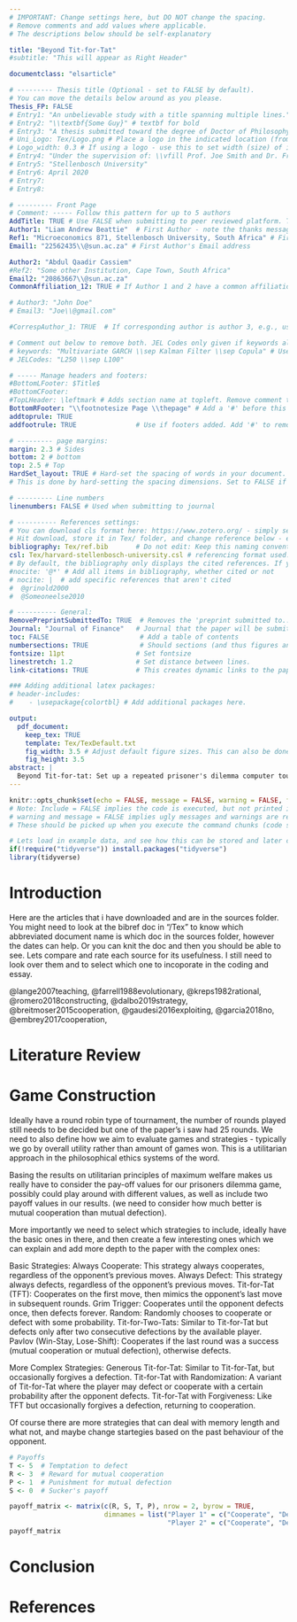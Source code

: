 ```yaml
---
# IMPORTANT: Change settings here, but DO NOT change the spacing.
# Remove comments and add values where applicable.
# The descriptions below should be self-explanatory

title: "Beyond Tit-for-Tat"
#subtitle: "This will appear as Right Header"

documentclass: "elsarticle"

# --------- Thesis title (Optional - set to FALSE by default).
# You can move the details below around as you please.
Thesis_FP: FALSE
# Entry1: "An unbelievable study with a title spanning multiple lines."
# Entry2: "\\textbf{Some Guy}" # textbf for bold
# Entry3: "A thesis submitted toward the degree of Doctor of Philosophy"
# Uni_Logo: Tex/Logo.png # Place a logo in the indicated location (from your root, e.g. defaults to ~/Tex/Logo.png) and uncomment this line. Leave uncommented for no image
# Logo_width: 0.3 # If using a logo - use this to set width (size) of image
# Entry4: "Under the supervision of: \\vfill Prof. Joe Smith and Dr. Frank Smith"
# Entry5: "Stellenbosch University"
# Entry6: April 2020
# Entry7:
# Entry8:

# --------- Front Page
# Comment: ----- Follow this pattern for up to 5 authors
AddTitle: TRUE # Use FALSE when submitting to peer reviewed platform. This will remove author names.
Author1: "Liam Andrew Beattie"  # First Author - note the thanks message displayed as an italic footnote of first page.
Ref1: "Microeconomics 871, Stellenbosch University, South Africa" # First Author's Affiliation
Email1: "22562435\\@sun.ac.za" # First Author's Email address

Author2: "Abdul Qaadir Cassiem"
#Ref2: "Some other Institution, Cape Town, South Africa"
Email2: "20863667\\@sun.ac.za"
CommonAffiliation_12: TRUE # If Author 1 and 2 have a common affiliation. Works with _13, _23, etc.

# Author3: "John Doe"
# Email3: "Joe\\@gmail.com"

#CorrespAuthor_1: TRUE  # If corresponding author is author 3, e.g., use CorrespAuthor_3: TRUE

# Comment out below to remove both. JEL Codes only given if keywords also given.
# keywords: "Multivariate GARCH \\sep Kalman Filter \\sep Copula" # Use \\sep to separate
# JELCodes: "L250 \\sep L100"

# ----- Manage headers and footers:
#BottomLFooter: $Title$
#BottomCFooter:
#TopLHeader: \leftmark # Adds section name at topleft. Remove comment to add it.
BottomRFooter: "\\footnotesize Page \\thepage" # Add a '#' before this line to remove footer.
addtoprule: TRUE
addfootrule: TRUE               # Use if footers added. Add '#' to remove line.

# --------- page margins:
margin: 2.3 # Sides
bottom: 2 # bottom
top: 2.5 # Top
HardSet_layout: TRUE # Hard-set the spacing of words in your document. This will stop LaTeX squashing text to fit on pages, e.g.
# This is done by hard-setting the spacing dimensions. Set to FALSE if you want LaTeX to optimize this for your paper.

# --------- Line numbers
linenumbers: FALSE # Used when submitting to journal

# ---------- References settings:
# You can download cls format here: https://www.zotero.org/ - simply search for your institution. You can also edit and save cls formats here: https://editor.citationstyles.org/about/
# Hit download, store it in Tex/ folder, and change reference below - easy.
bibliography: Tex/ref.bib       # Do not edit: Keep this naming convention and location.
csl: Tex/harvard-stellenbosch-university.csl # referencing format used.
# By default, the bibliography only displays the cited references. If you want to change this, you can comment out one of the following:
#nocite: '@*' # Add all items in bibliography, whether cited or not
# nocite: |  # add specific references that aren't cited
#  @grinold2000
#  @Someoneelse2010

# ---------- General:
RemovePreprintSubmittedTo: TRUE  # Removes the 'preprint submitted to...' at bottom of titlepage
Journal: "Journal of Finance"   # Journal that the paper will be submitting to, if RemovePreprintSubmittedTo is set to TRUE.
toc: FALSE                       # Add a table of contents
numbersections: TRUE             # Should sections (and thus figures and tables) be numbered?
fontsize: 11pt                  # Set fontsize
linestretch: 1.2                # Set distance between lines.
link-citations: TRUE            # This creates dynamic links to the papers in reference list.

### Adding additional latex packages:
# header-includes:
#    - \usepackage{colortbl} # Add additional packages here.

output:
  pdf_document:
    keep_tex: TRUE
    template: Tex/TexDefault.txt
    fig_width: 3.5 # Adjust default figure sizes. This can also be done in the chunks of the text.
    fig_height: 3.5
abstract: |
  Beyond Tit-for-tat: Set up a repeated prisoner's dilemma computer tournament, in which strategies compete against each other. Write a report on your findings.  
---
```


<!-- First: Set your default preferences for chunk options: -->

<!-- If you want a chunk's code to be printed, set echo = TRUE. message = FALSE stops R printing ugly package loading details in your final paper too. I also suggest setting warning = FALSE and checking for warnings in R, else you might find ugly warnings in your paper. -->

```r
knitr::opts_chunk$set(echo = FALSE, message = FALSE, warning = FALSE, fig.width = 6, fig.height = 5, fig.pos="H", fig.pos = 'H')
# Note: Include = FALSE implies the code is executed, but not printed in your pdf.
# warning and message = FALSE implies ugly messages and warnings are removed from your pdf.
# These should be picked up when you execute the command chunks (code sections below) in your rmd, not printed in your paper!

# Lets load in example data, and see how this can be stored and later called from your 'data' folder.
if(!require("tidyverse")) install.packages("tidyverse")
library(tidyverse)


```


<!-- ############################## -->
<!-- # Start Writing here: -->
<!-- ############################## -->

# Introduction \label{Introduction}


Here are the articles that i have downloaded and are in the sources folder. You might need to look at the bibref doc in "/Tex" to know which abbreviated document name is which doc in the sources folder, however the dates can help. Or you can knit the doc and then you should be able to see. Lets compare and rate each source for its usefulness. I still need to look over them and to select which one to incoporate in the coding and essay. 

@{lange2007teaching},
@{farrell1988evolutionary},
@{kreps1982rational},
@{romero2018constructing},
@{dalbo2019strategy},
@{breitmoser2015cooperation},
@{gaudesi2016exploiting},
@{garcia2018no},
@{embrey2017cooperation},




# Literature Review\label{litreview}


# Game Construction

Ideally have a round robin type of tournament, the number of rounds played still needs to be decided but one of the paper's i saw had 25 rounds. We need to also define how we aim to evaluate games and strategies - typically we go by overall utility rather than amount of games won. This is a utilitarian approach in the philosophical ethics systems of the word. 

Basing the results on utilitarian principles of maximum welfare makes us really have to consider the pay-off values for our prisoners dilemma game, possibly could play around with different values, as well as include two payoff values in our results.  (we need to consider how much better is mutual cooperation than mutual defection). 

More importantly we need to select which strategies to include, ideally have the basic ones in there, and then create a few interesting ones which we can explain and add more depth to the paper with the complex ones:

Basic Strategies:
Always Cooperate: This strategy always cooperates, regardless of the opponent's previous moves.
Always Defect: This strategy always defects, regardless of the opponent's previous moves.
Tit-for-Tat (TFT): Cooperates on the first move, then mimics the opponent's last move in subsequent rounds.
Grim Trigger: Cooperates until the opponent defects once, then defects forever.
Random: Randomly chooses to cooperate or defect with some probability.
Tit-for-Two-Tats: Similar to Tit-for-Tat but defects only after two consecutive defections by the available player.
Pavlov (Win-Stay, Lose-Shift): Cooperates if the last round was a success (mutual cooperation or mutual defection), otherwise defects.

More Complex Strategies:
Generous Tit-for-Tat: Similar to Tit-for-Tat, but occasionally forgives a defection.
Tit-for-Tat with Randomization: A variant of Tit-for-Tat where the player may defect or cooperate with a certain probability after the opponent defects.
Tit-for-Tat with Forgiveness: Like TFT but occasionally forgives a defection, returning to cooperation.

Of course there are more strategies that can deal with memory length and what not, and maybe change startegies based on the past behaviour of the opponent. 

```r
# Payoffs
T <- 5  # Temptation to defect
R <- 3  # Reward for mutual cooperation
P <- 1  # Punishment for mutual defection
S <- 0  # Sucker's payoff

payoff_matrix <- matrix(c(R, S, T, P), nrow = 2, byrow = TRUE,
                        dimnames = list("Player 1" = c("Cooperate", "Defect"),
                                        "Player 2" = c("Cooperate", "Defect")))
payoff_matrix

```






# Conclusion


\newpage
# References


